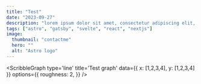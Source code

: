 ```yaml
---
title: "Test"
date: "2023-09-27"
description: "lorem ipsum dolor sit amet, consectetur adipiscing elit, sed do eiusmod tempor incididunt ut labore et dolore magna aliqua. Ut enim ad minim veniam quis nostrud exercitation ullamco laboris nisi ut aliquip ex ea commodo consequat. lorem ipsum dolor sit amet, consectetur adipiscing elit, sed do eiusmod tempor incididunt ut labore et dolore magna aliqua. Ut enim ad minim veniam quis nostrud exercitation ullamco laboris nisi ut aliquip ex ea commodo consequat. lorem ipsum dolor sit amet, consectetur adipiscing elit, sed do eiusmod tempor incididunt ut labore et dolore magna aliqua. Ut enim ad minim veniam quis nostrud exercitation ullamco laboris nisi ut aliquip ex ea commodo consequat"
tags: ["astro", "gatsby", "svelte", "react", "nextjs"]
image:
  thumbnail: "contactme"
  hero: ""
  alt: "Astro logo"
---
```


<ScribbleGraph
  type='line'
  title='Test graph'
  data={{
    x: [1,2,3,4],
    y: [1,2,3,4]
  }}
  options={{
    roughness: 2,
  }}
/>
